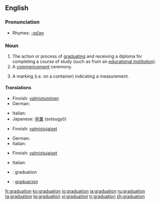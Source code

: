 ==English==

===Pronunciation===
*Rhymes: [[Rhymes:English:-eɪʃǝn|-eɪʃǝn]]

===Noun===
{{en-noun}}

# The action or process of [[graduate|graduating]] and receiving a diploma for completing a course of study (such as from an [[educational institution]]).
# A [[commencement]] ceremony.
# {{sciences}} A marking (i.e. on a container) indicating a measurement.

====Translations====
{{trans-top|the action or process of graduating}}
*Finnish: [[valmistuminen]]
*German: {{t+|de|Abschluss|m}}
{{trans-mid}}
*Italian: {{t-|it|graduazione|f}}
*Japanese: [[卒業]] (sotsugyō)
{{trans-bottom}}

{{trans-top|a commencement ceremony}}
*Finnish: [[valmistujaiset]]
{{trans-mid}}
*German: {{t|de|Abschlussfeier|f}}
*Italian: {{t-|it|graduazione|f}}
{{trans-bottom}}

{{trans-top|a marking (i.e. on a container) indicating a measurement}}
*Finnish: [[valmistujaiset]]
{{trans-mid}}
*Italian: {{t-|it|graduazione|f}}
{{trans-bottom}}

{{checktrans-top}}
*{{ttbc|Interlingua}}: graduation
*{{ttbc|Spanish}}: [[graduacion]]
{{checktrans-bottom}}

[[fr:graduation]]
[[ko:graduation]]
[[io:graduation]]
[[ja:graduation]]
[[ru:graduation]]
[[ta:graduation]]
[[te:graduation]]
[[vi:graduation]]
[[tr:graduation]]
[[zh:graduation]]